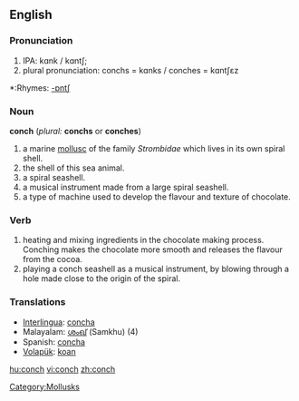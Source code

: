 {{wikipedia}}
==English==
=== Pronunciation === 
#IPA: kɑnk / kɑntʃ; 
#plural pronunciation: conchs = kɑnks / conches = kɑntʃɛz
*:Rhymes: [[Rhymes:English:-ɒntʃ|-ɒntʃ]]

=== Noun === 
'''conch''' (''plural:'' '''conchs''' or '''conches''')

# a marine [[mollusc]] of the family ''Strombidae'' which lives in its own spiral shell.
#the shell of this sea animal. 
#a spiral seashell.
#a musical instrument made from a large spiral seashell.
#a type of machine used to develop the flavour and texture of chocolate.

=== Verb ===
#heating and mixing ingredients in the chocolate making process.  Conching makes the chocolate more smooth and releases the flavour from the cocoa.  
#playing a conch seashell as a musical instrument, by blowing through a hole made close to the origin of the spiral.

=== Translations ===
*[[Interlingua]]: [[concha]]
*Malayalam: [[ശംഖ്]] (Samkhu) (4)
*Spanish: [[concha]]
*[[Volapük]]: [[koan]]

[[Category:Mollusks]]

[[hu:conch]]
[[vi:conch]]
[[zh:conch]]
